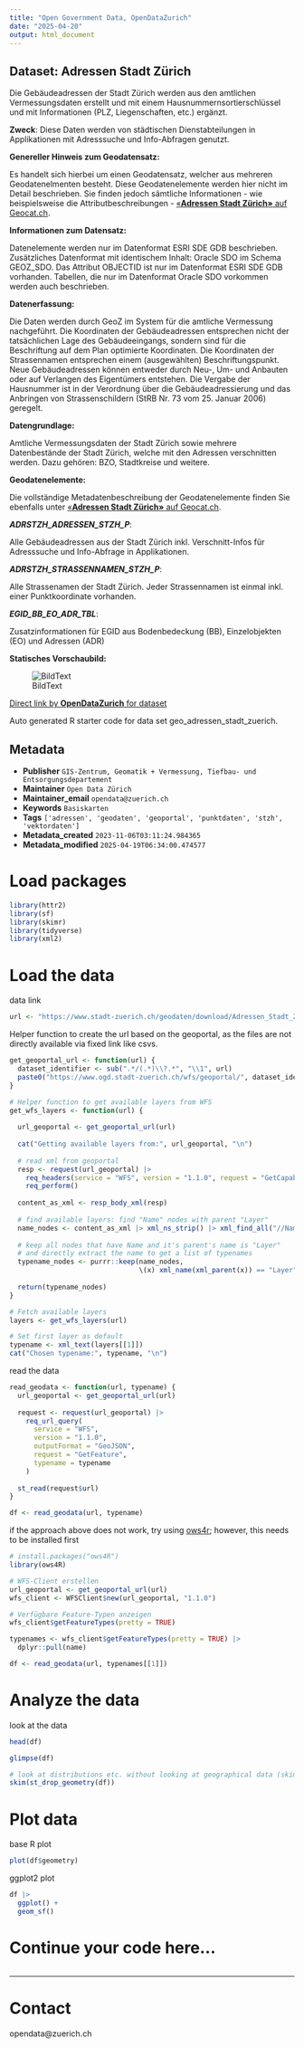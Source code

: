 ```yaml
---
title: "Open Government Data, OpenDataZurich"
date: "2025-04-20"
output: html_document
---
```


## Dataset: Adressen Stadt Zürich

Die Gebäudeadressen der Stadt Zürich werden aus den amtlichen Vermessungsdaten erstellt und mit einem Hausnummernsortierschlüssel und mit Informationen (PLZ, Liegenschaften, etc.) ergänzt.

**Zweck**: Diese Daten werden von städtischen Dienstabteilungen in Applikationen mit Adresssuche und Info-Abfragen genutzt.

**Genereller Hinweis zum Geodatensatz:**

Es handelt sich hierbei um einen Geodatensatz, welcher aus mehreren Geodatenelmenten besteht. Diese Geodatenelemente werden hier nicht im Detail beschrieben. Sie finden jedoch sämtliche Informationen - wie beispielsweise die Attributbeschreibungen - [«**Adressen Stadt Zürich»** auf Geocat.ch](https://www.geocat.ch/geonetwork/srv/ger/catalog.search#/metadata/69b679bb-f6e1-9267-354e-05196b272755).
			   

**Informationen zum Datensatz:**

Datenelemente werden nur im Datenformat ESRI SDE GDB beschrieben. 
Zusätzliches Datenformat mit identischem Inhalt: Oracle SDO im Schema GEOZ_SDO. 
Das Attribut OBJECTID ist nur im Datenformat ESRI SDE GDB vorhanden. Tabellen, die nur im Datenformat Oracle SDO vorkommen werden auch beschrieben.

**Datenerfassung:**

Die Daten werden durch GeoZ im System für die amtliche Vermessung nachgeführt. Die Koordinaten der Gebäudeadressen entsprechen nicht der tatsächlichen Lage des Gebäudeeingangs, sondern sind für die Beschriftung auf dem Plan optimierte Koordinaten. Die Koordinaten der Strassennamen entsprechen einem (ausgewählten) Beschriftungspunkt. Neue Gebäudeadressen können entweder durch Neu-, Um- und Anbauten oder auf Verlangen des Eigentümers entstehen. Die Vergabe der Hausnummer ist in der Verordnung über die Gebäudeadressierung und das Anbringen von Strassenschildern (StRB Nr. 73 vom 25. Januar 2006) geregelt.

**Datengrundlage:**

Amtliche Vermessungsdaten der Stadt Zürich sowie mehrere Datenbestände der Stadt Zürich, welche mit den Adressen verschnitten werden. Dazu gehören: BZO, Stadtkreise und weitere.

**Geodatenelemente:**

Die vollständige Metadatenbeschreibung der Geodatenelemente finden Sie ebenfalls unter [«**Adressen Stadt Zürich»** auf Geocat.ch](https://www.geocat.ch/geonetwork/srv/ger/md.viewer#/full_view/69b679bb-f6e1-9267-354e-05196b272755).

***ADRSTZH_ADRESSEN_STZH_P***: 

Alle Gebäudeadressen aus der Stadt Zürich inkl. Verschnitt-Infos für Adresssuche und Info-Abfrage in Applikationen.


***ADRSTZH_STRASSENNAMEN_STZH_P***: 

Alle Strassenamen der Stadt Zürich. Jeder Strassennamen ist einmal inkl. einer Punktkoordinate vorhanden.


***EGID_BB_EO_ADR_TBL***: 

Zusatzinformationen für EGID aus Bodenbedeckung (BB), Einzelobjekten (EO) und Adressen (ADR)




**Statisches Vorschaubild:**

![BildText](https://www.gis.stadt-zuerich.ch/zueriplan_docs/geocat/69b679bb-f6e1-9267-354e-05196b272755.png)



[Direct link by **OpenDataZurich** for dataset](https://data.stadt-zuerich.ch/dataset/geo_adressen_stadt_zuerich)

Auto generated R starter code for data set geo_adressen_stadt_zuerich.

## Metadata

- **Publisher** `GIS-Zentrum, Geomatik + Vermessung, Tiefbau- und Entsorgungsdepartement`
- **Maintainer** `Open Data Zürich`
- **Maintainer_email** `opendata@zuerich.ch`
- **Keywords** `Basis­karten`
- **Tags** `['adressen', 'geodaten', 'geoportal', 'punktdaten', 'stzh', 'vektordaten']`
- **Metadata_created** `2023-11-06T03:11:24.984365`
- **Metadata_modified** `2025-04-19T06:34:00.474577`


# Load packages

```r
library(httr2)
library(sf)
library(skimr)
library(tidyverse)
library(xml2)
```

# Load the data

data link
```r
url <- "https://www.stadt-zuerich.ch/geodaten/download/Adressen_Stadt_Zuerich?format=geojson_link"
```


Helper function to create the url based on the geoportal, as the files are not directly available via fixed link like csvs.
```r
get_geoportal_url <- function(url) {
  dataset_identifier <- sub(".*/(.*)\\?.*", "\\1", url)
  paste0("https://www.ogd.stadt-zuerich.ch/wfs/geoportal/", dataset_identifier)
}
```

```r
# Helper function to get available layers from WFS
get_wfs_layers <- function(url) {
  
  url_geoportal <- get_geoportal_url(url)
  
  cat("Getting available layers from:", url_geoportal, "\n")
  
  # read xml from geoportal
  resp <- request(url_geoportal) |> 
    req_headers(service = "WFS", version = "1.1.0", request = "GetCapabilities") |> 
    req_perform()
  
  content_as_xml <- resp_body_xml(resp)
  
  # find available layers: find "Name" nodes with parent "Layer"
  name_nodes <- content_as_xml |> xml_ns_strip() |> xml_find_all("//Name")
  
  # keep all nodes that have Name and it's parent's name is "Layer"
  # and directly extract the name to get a list of typenames
  typename_nodes <- purrr::keep(name_nodes,
                                \(x) xml_name(xml_parent(x)) == "Layer")
  
  return(typename_nodes)
}

# Fetch available layers
layers <- get_wfs_layers(url)

# Set first layer as default
typename <- xml_text(layers[[1]])
cat("Chosen typename:", typename, "\n")
```

read the data
```r
read_geodata <- function(url, typename) {
  url_geoportal <- get_geoportal_url(url)
  
  request <- request(url_geoportal) |>
    req_url_query(
      service = "WFS",
      version = "1.1.0",
      outputFormat = "GeoJSON",
      request = "GetFeature",
      typename = typename
    )
  
  st_read(request$url)
}

df <- read_geodata(url, typename)
```

if the approach above does not work, try using [ows4r](https://eblondel.github.io/ows4R/); however, this needs to be installed first
```r
# install.packages("ows4R")
library(ows4R)

# WFS-Client erstellen
url_geoportal <- get_geoportal_url(url)
wfs_client <- WFSClient$new(url_geoportal, "1.1.0")

# Verfügbare Feature-Typen anzeigen
wfs_client$getFeatureTypes(pretty = TRUE)

typenames <- wfs_client$getFeatureTypes(pretty = TRUE) |> 
  dplyr::pull(name)

df <- read_geodata(url, typenames[[1]])
```

# Analyze the data

look at the data
```r
head(df)
```

```r
glimpse(df)
```

```r
# look at distributions etc. without looking at geographical data (skim cannot deal with geometries)
skim(st_drop_geometry(df))
```

# Plot data

base R plot
```r
plot(df$geometry)
```

ggplot2 plot
```r
df |>
  ggplot() +
  geom_sf()
```

# Continue your code here...

```r

```

------------------------------------------------------------------------

# Contact

opendata@zuerich.ch
